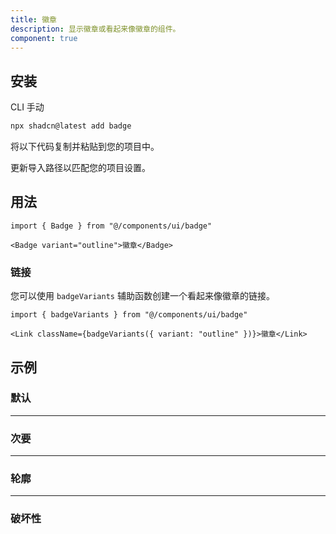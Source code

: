 ```yaml
---
title: 徽章
description: 显示徽章或看起来像徽章的组件。
component: true
---
```


<ComponentPreview
  name="badge-demo"
  title="徽章"
  description="一个默认的徽章"
/>

## 安装

<CodeTabs>

<TabsList>
  <TabsTrigger value="cli">CLI</TabsTrigger>
  <TabsTrigger value="manual">手动</TabsTrigger>
</TabsList>
<TabsContent value="cli">

```bash
npx shadcn@latest add badge
```

</TabsContent>

<TabsContent value="manual">

<Steps>

<Step>将以下代码复制并粘贴到您的项目中。</Step>

<ComponentSource name="badge" />

<Step>更新导入路径以匹配您的项目设置。</Step>

</Steps>

</TabsContent>

</CodeTabs>

## 用法

```tsx
import { Badge } from "@/components/ui/badge"
```

```tsx
<Badge variant="outline">徽章</Badge>
```

### 链接

您可以使用 `badgeVariants` 辅助函数创建一个看起来像徽章的链接。

```tsx
import { badgeVariants } from "@/components/ui/badge"
```

```tsx
<Link className={badgeVariants({ variant: "outline" })}>徽章</Link>
```

## 示例

### 默认

<ComponentPreview
  name="badge-demo"
  title="徽章"
  description="一个默认的徽章"
/>

---

### 次要

<ComponentPreview
  name="badge-secondary"
  title="徽章"
  description="使用次要作为变体的徽章."
/>

---

### 轮廓

<ComponentPreview
  name="badge-outline"
  title="徽章"
  description="使用轮廓作为变体的徽章."
/>

---

### 破坏性

<ComponentPreview name="badge-destructive" description="一个破坏性徽章." />
